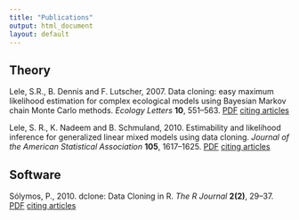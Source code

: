 ```yaml
---
title: "Publications"
output: html_document
layout: default
---
```


## Theory

Lele, S.R., B. Dennis and F. Lutscher, 2007. Data cloning: easy maximum likelihood estimation for complex ecological models using Bayesian Markov chain Monte Carlo methods. *Ecology Letters* **10**, 551&ndash;563. [PDF](http://www.math.ualberta.ca/~slele/publications/Lele%20Dennis%20Lutscher%20data%20cloning%20Ecology%20Letters%2020071.pdf) [citing articles](https://scholar.google.ca/scholar?cites=10254594770183679179&as_sdt=2005&sciodt=0,5&hl=en)

Lele, S. R., K. Nadeem and B. Schmuland, 2010. Estimability and likelihood inference for generalized linear mixed models using data cloning. *Journal of the American Statistical Association* **105**, 1617&ndash;1625. [PDF](http://www.math.ualberta.ca/~slele/publications/Lele%20et%20al%20GLMM%202010.pdf) [citing articles](https://scholar.google.ca/scholar?cites=7376405901792313149&as_sdt=2005&sciodt=0,5&hl=en)


## Software

S&oacute;lymos, P., 2010. dclone: Data Cloning in R. *The R Journal* **2(2)**, 29&ndash;37. [PDF](http://journal.r-project.org/archive/2010-2/RJournal_2010-2_Solymos.pdf) [citing articles](https://scholar.google.ca/scholar?cites=3899679749958212169&as_sdt=2005&sciodt=0,5&hl=en)

